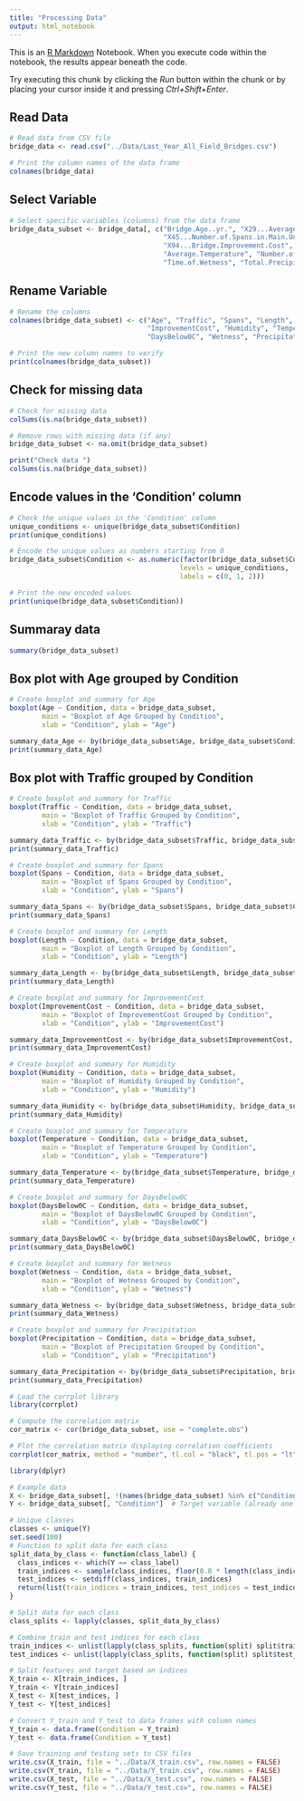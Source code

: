 ```yaml
---
title: "Processing Data"
output: html_notebook
---
```


This is an [R Markdown](http://rmarkdown.rstudio.com) Notebook. When you execute code within the notebook, the results appear beneath the code. 

Try executing this chunk by clicking the *Run* button within the chunk or by placing your cursor inside it and pressing *Ctrl+Shift+Enter*. 


## Read Data
```r
# Read data from CSV file
bridge_data <- read.csv("../Data/Last_Year_All_Field_Bridges.csv")

# Print the column names of the data frame
colnames(bridge_data)
```

## Select Variable
```r
# Select specific variables (columns) from the data frame
bridge_data_subset <- bridge_data[, c("Bridge.Age..yr.", "X29...Average.Daily.Traffic",
                                      "X45...Number.of.Spans.in.Main.Unit", "X49...Structure.Length..ft..",
                                      "X94...Bridge.Improvement.Cost", "Average.Relative.Humidity",
                                      "Average.Temperature", "Number.of.Days.with.Temperature.Below.0.C",
                                      "Time.of.Wetness", "Total.Precipitation", "CAT10...Bridge.Condition")]

```

## Rename Variable
```r
# Rename the columns
colnames(bridge_data_subset) <- c("Age", "Traffic", "Spans", "Length",
                                  "ImprovementCost", "Humidity", "Temperature",
                                  "DaysBelow0C", "Wetness", "Precipitation", "Condition")

# Print the new column names to verify
print(colnames(bridge_data_subset))
```

## Check for missing data
```r

# Check for missing data
colSums(is.na(bridge_data_subset))

# Remove rows with missing data (if any)
bridge_data_subset <- na.omit(bridge_data_subset)

print("Check data ")
colSums(is.na(bridge_data_subset))
```




## Encode values in the 'Condition' column
```r
# Check the unique values in the 'Condition' column
unique_conditions <- unique(bridge_data_subset$Condition)
print(unique_conditions)

# Encode the unique values as numbers starting from 0
bridge_data_subset$Condition <- as.numeric(factor(bridge_data_subset$Condition,
                                          levels = unique_conditions,
                                          labels = c(0, 1, 2)))

# Print the new encoded values
print(unique(bridge_data_subset$Condition))
```

## Summaray data
```r
summary(bridge_data_subset)
```

## Box plot with Age grouped by Condition
```r
# Create boxplot and summary for Age
boxplot(Age ~ Condition, data = bridge_data_subset,
        main = "Boxplot of Age Grouped by Condition",
        xlab = "Condition", ylab = "Age")

summary_data_Age <- by(bridge_data_subset$Age, bridge_data_subset$Condition, summary)
print(summary_data_Age)

```

## Box plot with Traffic grouped by Condition
```r
# Create boxplot and summary for Traffic
boxplot(Traffic ~ Condition, data = bridge_data_subset,
        main = "Boxplot of Traffic Grouped by Condition",
        xlab = "Condition", ylab = "Traffic")

summary_data_Traffic <- by(bridge_data_subset$Traffic, bridge_data_subset$Condition, summary)
print(summary_data_Traffic)

```
```r
# Create boxplot and summary for Spans
boxplot(Spans ~ Condition, data = bridge_data_subset,
        main = "Boxplot of Spans Grouped by Condition",
        xlab = "Condition", ylab = "Spans")

summary_data_Spans <- by(bridge_data_subset$Spans, bridge_data_subset$Condition, summary)
print(summary_data_Spans)
```

```r
# Create boxplot and summary for Length
boxplot(Length ~ Condition, data = bridge_data_subset,
        main = "Boxplot of Length Grouped by Condition",
        xlab = "Condition", ylab = "Length")

summary_data_Length <- by(bridge_data_subset$Length, bridge_data_subset$Condition, summary)
print(summary_data_Length)
```

```r
# Create boxplot and summary for ImprovementCost
boxplot(ImprovementCost ~ Condition, data = bridge_data_subset,
        main = "Boxplot of ImprovementCost Grouped by Condition",
        xlab = "Condition", ylab = "ImprovementCost")

summary_data_ImprovementCost <- by(bridge_data_subset$ImprovementCost, bridge_data_subset$Condition, summary)
print(summary_data_ImprovementCost)
```

```r
# Create boxplot and summary for Humidity
boxplot(Humidity ~ Condition, data = bridge_data_subset,
        main = "Boxplot of Humidity Grouped by Condition",
        xlab = "Condition", ylab = "Humidity")

summary_data_Humidity <- by(bridge_data_subset$Humidity, bridge_data_subset$Condition, summary)
print(summary_data_Humidity)
```

```r
# Create boxplot and summary for Temperature
boxplot(Temperature ~ Condition, data = bridge_data_subset,
        main = "Boxplot of Temperature Grouped by Condition",
        xlab = "Condition", ylab = "Temperature")

summary_data_Temperature <- by(bridge_data_subset$Temperature, bridge_data_subset$Condition, summary)
print(summary_data_Temperature)
```

```r
# Create boxplot and summary for DaysBelow0C
boxplot(DaysBelow0C ~ Condition, data = bridge_data_subset,
        main = "Boxplot of DaysBelow0C Grouped by Condition",
        xlab = "Condition", ylab = "DaysBelow0C")

summary_data_DaysBelow0C <- by(bridge_data_subset$DaysBelow0C, bridge_data_subset$Condition, summary)
print(summary_data_DaysBelow0C)
```

```r
# Create boxplot and summary for Wetness
boxplot(Wetness ~ Condition, data = bridge_data_subset,
        main = "Boxplot of Wetness Grouped by Condition",
        xlab = "Condition", ylab = "Wetness")

summary_data_Wetness <- by(bridge_data_subset$Wetness, bridge_data_subset$Condition, summary)
print(summary_data_Wetness)
```

```r
# Create boxplot and summary for Precipitation
boxplot(Precipitation ~ Condition, data = bridge_data_subset,
        main = "Boxplot of Precipitation Grouped by Condition",
        xlab = "Condition", ylab = "Precipitation")

summary_data_Precipitation <- by(bridge_data_subset$Precipitation, bridge_data_subset$Condition, summary)
print(summary_data_Precipitation)
```

```r
# Load the corrplot library
library(corrplot)

# Compute the correlation matrix
cor_matrix <- cor(bridge_data_subset, use = "complete.obs")

# Plot the correlation matrix displaying correlation coefficients
corrplot(cor_matrix, method = "number", tl.col = "black", tl.pos = "lt",col = colorRampPalette(c("blue", "white", "red"))(10))

```



```r
library(dplyr)

# Example data
X <- bridge_data_subset[, !(names(bridge_data_subset) %in% c("Condition"))]  # Features
Y <- bridge_data_subset[, "Condition"]  # Target variable (already one-hot encoded)

# Unique classes
classes <- unique(Y)
set.seed(100)
# Function to split data for each class
split_data_by_class <- function(class_label) {
  class_indices <- which(Y == class_label)
  train_indices <- sample(class_indices, floor(0.8 * length(class_indices)))
  test_indices <- setdiff(class_indices, train_indices)
  return(list(train_indices = train_indices, test_indices = test_indices))
}

# Split data for each class
class_splits <- lapply(classes, split_data_by_class)

# Combine train and test indices for each class
train_indices <- unlist(lapply(class_splits, function(split) split$train_indices))
test_indices <- unlist(lapply(class_splits, function(split) split$test_indices))

# Split features and target based on indices
X_train <- X[train_indices, ]
Y_train <- Y[train_indices]
X_test <- X[test_indices, ]
Y_test <- Y[test_indices]

# Convert Y_train and Y_test to data frames with column names
Y_train <- data.frame(Condition = Y_train)
Y_test <- data.frame(Condition = Y_test)

# Save training and testing sets to CSV files
write.csv(X_train, file = "../Data/X_train.csv", row.names = FALSE)
write.csv(Y_train, file = "../Data/Y_train.csv", row.names = FALSE)
write.csv(X_test, file = "../Data/X_test.csv", row.names = FALSE)
write.csv(Y_test, file = "../Data/Y_test.csv", row.names = FALSE)

```






